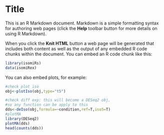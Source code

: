 <!--
%\VignetteEngine{knitr::knitr}
%\VignetteIndexEntry{An Introduction to the IsomiR package}
-->

Title
========================================================

This is an R Markdown document. Markdown is a simple formatting syntax for authoring web pages (click the **Help** toolbar button for more details on using R Markdown).

When you click the **Knit HTML** button a web page will be generated that includes both content as well as the output of any embedded R code chunks within the document. You can embed an R code chunk like this:

```r
library(isomiRs)
data(isomiRex)
```

You can also embed plots, for example:

```r
#check plot iso
obj<-plotIso(obj,type="t5")
```

```r
#check diff exp: this will become a DESeq2 obj,
#so any function can be apply to this
dds<-deIso(obj,formula=~condition,ref=T,iso5=T)
#plotMA
library(DESeq2)
plotMA(dds)
head(counts(dds))
```

```r

```
